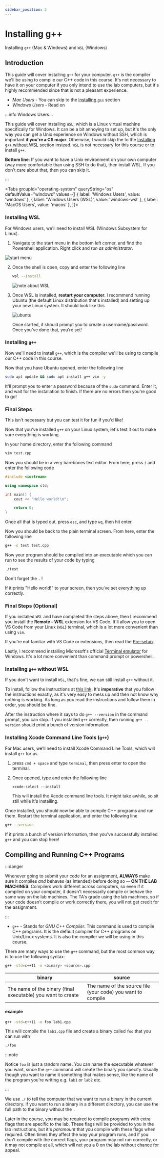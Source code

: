 ```yaml
---
sidebar_position: 2
---
```



# Installing g++

Installing `g++` (Mac & Windows) and `WSL` (Windows)

## Introduction

This guide will cover installing `g++` for your computer. `g++` is the compiler we'll be using to compile our C++ code in this course. It's not necessary to have it on your computer if you only intend to use the lab computers, but it's highly recommended since that is not a pleasant experience.

- _Mac Users_ - You can skip to the [Installing `g++`](/cs102-writeups/docs/general/info?os=macos#installing-xcode-command-line-tools-g) section
- _Windows Users_ - Read on

:::info Windows Users...

This guide will cover installing `WSL`, which is a Linux virtual machine specifically for Windows. It can be a bit annoying to set up, but it's the only way you can get a Unix experience on Windows without SSH, which is important **if you're a CS major**. Otherwise, I would skip the to the [Installing `g++` without WSL](/cs102-writeups/docs/general/info?os=windows-wsl#installing-wsl) section instead. `WSL` is not necessary for this course or to install `g++`.

**Bottom line**: If you want to have a Unix environment on your own computer (way more comfortable than using SSH to do that), then install WSL. If you don't care about that, then you can skip it.

:::

<Tabs
    groupId="operating-system"
    queryString="os"
    defaultValue="windows"
    values={[
        { label: 'Windows Users', value: 'windows' },
        { label: 'Windows Users (WSL)', value: 'windows-wsl' },
        { label: 'MacOS Users', value: 'macos' },
    ]}>
<TabItem value="windows-wsl">

### Installing WSL

For Windows users, we'll need to install WSL (Windows Subsystem for Linux).

1. Navigate to the start menu in the bottom left corner, and find the Powershell application. Right click and _run as administrator_.

![start menu](/info/s1.png)

2. Once the shell is open, copy and enter the following line

   ```bash
   wsl --install
   ```

   ![note about WSL](/info/note1.png)

3. Once WSL is installed, **restart your computer**. I recommend running Ubuntu (the default Linux distribution that's installed) and setting up your new Linux system. It should look like this

   ![ubuntu](/info/s2.png)

   Once started, it should prompt you to create a username/password. Once you've done that, you're set!

### Installing `g++`

Now we'll need to install `g++`, which is the compiler we'll be using to compile our C++ code in this course.

Now that you have Ubuntu opened, enter the following line

```bash
sudo apt update && sudo apt install g++ vim -y
```

It'll prompt you to enter a password because of the `sudo` command. Enter it, and wait for the installation to finish. If there are no errors then you're good to go!

### Final Steps

This isn't necessary but you can test it for fun if you'd like!

Now that you've installed `g++` on your Linux system, let's test it out to make sure everything is working.

In your home directory, enter the following command

```bash
vim test.cpp
```

Now you should be in a very barebones text editor. From here, press `i` and enter the following code

```cpp
#include <iostream>

using namespace std;

int main() {
    cout << "Hello world!\n";

    return 0;
}
```

Once all that is typed out, press `esc`, and type `wq`, then hit enter.

Now you should be back to the plain terminal screen. From here, enter the following line

```bash
g++ -o test test.cpp
```

Now your program should be compiled into an executable which you can run to see the results of your code by typing

```bash
./test
```

Don't forget the `.` !

If it prints "Hello world!" to your screen, then you've set everything up correctly.

### Final Steps (Optional)

If you installed `WSL` and have completed the steps above, then I recommend you install the **Remote - WSL** extension for VS Code. It'll allow you to open VS Code from your Linux (`WSL`) terminal, which is a lot more convenient than using `vim`.

If you're not familiar with VS Code or extensions, then read the [Pre-setup](/docs/general/pre-setup).

Lastly, I recommend installing Microsoft's official [Terminal emulator](https://www.microsoft.com/en-us/p/windows-terminal/9n0dx20hk701?activetab=pivot:overviewtab) for Windows. It's a lot more convenient than command prompt or powershell.

</TabItem>

<TabItem value="windows">

### Installing `g++` without WSL

If you don't want to install `WSL`, that's fine, we can still install `g++` without it.

To install, follow the instructions at [this link](https://code.visualstudio.com/docs/cpp/config-mingw#_prerequisites). It's **imperative** that you follow the instructions exactly, as it's very easy to mess up and then not know why nothing is working. As long as you read the instructions and follow them in order, you should be fine.

After the instruction where it says to do `g++ --version` in the command prompt, you can stop. If you installed `g++` correctly, then running `g++ --version` should print a bunch of version information.

</TabItem>

<TabItem value="macos">

### Installing Xcode Command Line Tools (`g++`)

For Mac users, we'll need to install Xcode Command Line Tools, which will install `g++` for us.

1. press `cmd + space` and type `terminal`, then press enter to open the terminal.
2. Once opened, type and enter the following line

   ```
   xcode-select --install
   ```

   This will install the Xcode command line tools. It might take awhile, so sit still while it's installing.

Once installed, you should now be able to compile C++ programs and run them. Restart the terminal application, and enter the following line

```bash
g++ --version
```

If it prints a bunch of version information, then you've successfully installed `g++` and you can stop here!

</TabItem></Tabs>

## Compiling and Running C++ Programs

:::danger

Whenever going to submit your code for an assignment, **ALWAYS** make sure it compiles _and_ behaves (as intended) before doing so -- **ON THE LAB MACHINES**. Compilers work different across computers, so even if it compiled on your computer, it doesn't necessarily compile or behave the same way on the lab machines. The TA's grade using the lab machines, so if your code doesn't compile or work correctly there, you will not get credit for the assignment.

:::

- `g++` - Stands for _GNU C++ Compiler_. This command is used to compile C++ programs. It is the default compiler for C++ programs on Unix/Linux systems. It is also the compiler we will be using in this course.

There are many ways to use the `g++` command, but the most common way is to use the following syntax:

```bash
g++ -std=c++11 -o <binary> <source>.cpp
```

| binary                                                       | source                                                      |
| ------------------------------------------------------------ | ----------------------------------------------------------- |
| The name of the binary (final executable) you want to create | The name of the source file (your code) you want to compile |

#### example

```bash
g++ -std=c++11 -o foo lab1.cpp
```

This will compile the `lab1.cpp` file and create a binary called `foo` that you can run with

```bash
./foo
```

:::note

Notice `foo` is just a random name. You can name the executable whatever you want, since the `g++` command will create the binary you specify. Usually though you want to name it something that makes sense, like the name of the program you're writing e.g. `lab1` or `lab2` etc.

:::

We use `./` to tell the computer that we want to run a binary in the current directory. If you want to run a binary in a different directory, you can use the full path to the binary without the `.`

Later in the course, you may be required to compile programs with extra flags that are specific to the lab. These flags will be provided to you in the lab instructions, but it's _paramount_ that you compile with these flags when required. Often times they affect the way your program runs, and if you don't compile with the correct flags, your program may not run correctly, or it may not compile at all, which will net you a 0 on the lab without chance for appeal.
